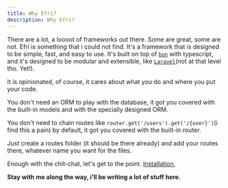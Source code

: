 ```yaml
---
title: Why Efri?
description: Why Efri?
---
```


There are a lot, a loooot of frameworks out there. Some are great, some are not. Efri is something that i could not find. 
It's a framework that is designed to be simple, fast, and easy to use. It's built on top of [`bun`](https://bun.sh) with typescript, 
and it's designed to be modular and extensible, like [`Laravel`](https://laravel.com)(not at that level tho. Yet!).

It is opinionated, of course, it cares about what you do and where you put your code. 

You don't need an ORM to play with the database, it got you covered with the built-in models and with the specially designed ORM.

You don't need to chain routes like `router.get('/users').get('/{user}')`(i find this a pain) by default, 
it got you covered with the built-in router.

Just create a routes folder (it should be there already) and add your routes there, whatever name you want for the files.

Enough with the chit-chat, let's get to the point. [Installation](/docs/installation),

**Stay with me along the way, i'll be writing a lot of stuff here.**